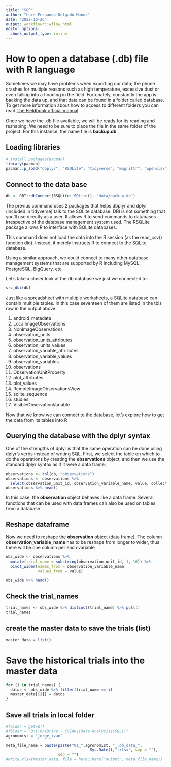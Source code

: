 ```yaml
---
title: "SOP"
author: "Luis Fernando Delgado Munoz"
date: "2022-10-26"
output: workflowr::wflow_html
editor_options:
  chunk_output_type: inline
---
```


# How to open a database (.db) file with R language  

Sometimes we may have problems when exporting our data; the phone crashes for multiple reasons such as high temperature, excessive dust or even falling into a flooding in the field. Fortunately, constantly the app is backing the data up, and that data can be found in a folder called database. To get more information about how to access to different folders you can read [The Fieldbook official manual](https://excellenceinbreeding.org/sites/default/files/manual/field_book_manual_v3.pdf)


Once we have the .db file available, we will be ready for its reading and reshaping. We need to be sure to place the file in the same folder of the project. For this instance, the name file is **backup.db** 

## Loading libraries

```r
# install.packages(pacman)
library(pacman)
pacman::p_load("dbplyr", "RSQLite", "tidyverse", "magrittr", "openxlsx")
```

## Connect to the data base 

```r
db <- DBI::dbConnect(RSQLite::SQLite(), "data/backup.db")
```

The previus command uses 2 packages that helps dbplyr and dplyr (included in tidyverse) talk to the SQLite database. DBI is not something that you’ll use directly as a user. It allows R to send commands to databases irrespective of the database management system used. The RSQLite package allows R to interface with SQLite databases.

This command does not load the data into the R session (as the read_csv() function did). Instead, it merely instructs R to connect to the SQLite database.

Using a similar approach, we could connect to many other database management systems that are supported by R including MySQL, PostgreSQL, BigQuery, etc

Let’s take a closer look at the db database we just we connected to:

```r
src_dbi(db)
```

Just like a spreadsheet with multiple worksheets, a SQLite database can contain multiple tables. In this case seventeen of them are listed in the tbls row in the output above:

1. android_metadata 
2. LocalImageObservations 
3. NonImageObservations
4. observation_units 
5. observation_units_attributes
6. observation_units_values  
7. observation_variable_attributes
8. observation_variable_values 
9. observation_variables 
10. observations
11. ObservationUnitProperty 
12. plot_attributes 
13. plot_values
14. RemoteImageObservationsView 
15. sqlite_sequence 
16. studies
17. VisibleObservationVariable

Now that we know we can connect to the database, let’s explore how to get the data from its tables into R

## Querying the database with the dplyr syntax

One of the strengths of dplyr is that the same operation can be done using dplyr’s verbs instead of writing SQL. First, we select the table on which to do the operations by creating the **observations** object, and then we use the standard dplyr syntax as if it were a data frame:

```r
observations <- tbl(db, "observations") 
observations <- observations %>% 
  select(observation_unit_id, observation_variable_name, value, collector)
observations %>% head()
```

In this case, the **observation** object behaves like a data frame. Several functions that can be used with data frames can also be used on tables from a database

## Reshape dataframe

Now we need to reshape the **observation** object (data frame). The column 
**observation_variable_name** has to be reshape from longer to wider, thus there will be one column per each variable

```r
obs_wide <- observations %>% 
  mutate(trial_name = substring(observation_unit_id, 1, 16)) %>% 
  pivot_wider(names_from = observation_variable_name, 
              values_from = value) 

obs_wide %>% head()
```

## Check the trial_names 

```r
trial_names <- obs_wide %>% distinct(trial_name) %>% pull()
trial_names
```

## create the master data to save the trials (list)

```r
master_data = list()
```

# Save the historical trials into the master data

```r
for (i in trial_names) {
  datos <- obs_wide %>% filter(trial_name == i)
  master_data[[i]] = datos
}
```

## Save all trials in local folder

```r
#folder = getwd()
#folder = "D:\\OneDrive - CGIAR\\Data Analysis\\SQL\\"
agronomist = "jorge_ivan"

meta_file_name = paste(paste("01_",agronomist, "_.db_data_",
                                     Sys.Date(),".xlsx", sep = ""),
                       sep = "")
#write.xlsx(master_data, file = here::here("output", meta_file_name))
```

